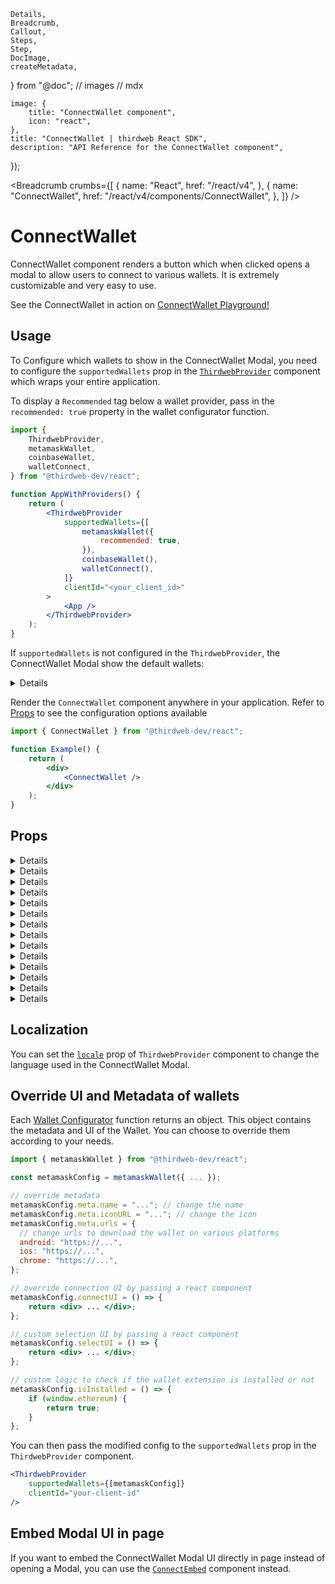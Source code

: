 	Details,
	Breadcrumb,
	Callout,
	Steps,
	Step,
	DocImage,
	createMetadata,
} from "@doc";
// images
// mdx

	image: {
		title: "ConnectWallet component",
		icon: "react",
	},
	title: "ConnectWallet | thirdweb React SDK",
	description: "API Reference for the ConnectWallet component",
});

<Breadcrumb
	crumbs={[
		{
			name: "React",
			href: "/react/v4",
		},
		{
			name: "ConnectWallet",
			href: "/react/v4/components/ConnectWallet",
		},
	]}
/>

# ConnectWallet

ConnectWallet component renders a button which when clicked opens a modal to allow users to connect to various wallets. It is extremely customizable and very easy to use.

<Callout variant='info' title="Playground">

See the ConnectWallet in action on [ConnectWallet Playground!](https://thirdweb.com/dashboard/wallets/connect)

</Callout>

<DocImage src={ConnectWalletHeroImage} />

## Usage

<Steps>
<Step title="Configure supportedWallets in ThirdwebProvider" >

To Configure which wallets to show in the ConnectWallet Modal, you need to configure the `supportedWallets` prop in the [`ThirdwebProvider`](/react/v4/ThirdwebProvider) component which wraps your entire application.

To display a `Recommended` tag below a wallet provider, pass in the `recommended: true` property in the wallet configurator function.

```jsx
import {
	ThirdwebProvider,
	metamaskWallet,
	coinbaseWallet,
	walletConnect,
} from "@thirdweb-dev/react";

function AppWithProviders() {
	return (
		<ThirdwebProvider
			supportedWallets={[
				metamaskWallet({
					recommended: true,
				}),
				coinbaseWallet(),
				walletConnect(),
			]}
			clientId="<your_client_id>"
		>
			<App />
		</ThirdwebProvider>
	);
}
```

If `supportedWallets` is not configured in the `ThirdwebProvider`, the ConnectWallet Modal show the default wallets:

<Details summary="Default Wallets" id='default-wallets'>

- [MetaMask](/references/react/v4/metamaskWallet)
- [Coinbase Wallet](/references/react/v4/coinbaseWallet)
- [WalletConnect](/references/react/v4/walletConnect)
- [Rainbow](/references/react/v4/rainbowWallet)
- [Trust Wallet](/references/react/v4/trustWallet)
- [Zerion Wallet](/references/react/v4/zerionWallet)
- [Phantom](/references/react/v4/phantomWallet)

</Details>

</Step>

<Step title="Configure ConnectWallet">

Render the `ConnectWallet` component anywhere in your application. Refer to [Props](#props) to see the configuration options available

```jsx
import { ConnectWallet } from "@thirdweb-dev/react";

function Example() {
	return (
		<div>
			<ConnectWallet />
		</div>
	);
}
```

</Step>

</Steps>

## Props

<Details id="modalSize" summary="modalSize">
	<ModalSizeMDX />
</Details>

<Details id="theme" summary="theme">
	<ThemeMDX />
</Details>

<Details id="btnTitle" summary="btnTitle">
	<BtnTitleMDX />
</Details>

<Details id="welcomeScreen" summary="welcomeScreen">
	<WelcomeScreenMDX />
</Details>

<Details id="modalTitle" summary="modalTitle">
	<ModalTitleMdx />
</Details>

<Details id="detailsBtn" summary="detailsBtn">
	<DetailsBtnMDX />
</Details>

<Details id="className" summary="className">
	<ClassNameMDX />
</Details>

<Details id="hideTestnetFaucet" summary="hideTestnetFaucet">
	<HideTestnetFaucetMDX />
</Details>

<Details id="tos" summary="termsOfServiceUrl and privacyPolicyUrl">
	<TOSMDX />
</Details>

<Details id="supportedTokens" summary="supportedTokens">
	<SupportedTokensMDX />
</Details>

<Details id="displayBalanceToken" summary="displayBalanceToken">
	<DisplayBalanceTokenMDX />
</Details>

<Details id="auth" summary="auth">
	<AuthMDX />
</Details>

<Details id="switchToActiveChain" summary="switchToActiveChain">
	<SwitchToActiveChainMDX />
</Details>

<Details id="hideSwitchToPersonalWallet" summary="hideSwitchToPersonalWallet">
	<HideSwitchToPersonalWalletMDX />
</Details>

## Localization

You can set the [`locale`](/react/v4/ThirdwebProvider#locale) prop of `ThirdwebProvider` component to change the language used in the ConnectWallet Modal.

## Override UI and Metadata of wallets

Each [Wallet Configurator](/react/v4/wallets) function returns an object. This object contains the metadata and UI of the Wallet. You can choose to override them according to your needs.

```jsx
import { metamaskWallet } from "@thirdweb-dev/react";

const metamaskConfig = metamaskWallet({ ... });

// override metadata
metamaskConfig.meta.name = "..."; // change the name
metamaskConfig.meta.iconURL = "..."; // change the icon
metamaskConfig.meta.urls = {
  // change urls to download the wallet on various platforms
  android: "https://...",
  ios: "https://...",
  chrome: "https://...",
};

// override connection UI by passing a react component
metamaskConfig.connectUI = () => {
	return <div> ... </div>;
};

// custom selection UI by passing a react component
metamaskConfig.selectUI = () => {
	return <div> ... </div>;
};

// custom logic to check if the wallet extension is installed or not
metamaskConfig.isInstalled = () => {
	if (window.ethereum) {
		return true;
	}
};

```

You can then pass the modified config to the `supportedWallets` prop in the `ThirdwebProvider` component.

```jsx
<ThirdwebProvider
	supportedWallets={[metamaskConfig]}
	clientId="your-client-id"
/>
```

## Embed Modal UI in page

If you want to embed the ConnectWallet Modal UI directly in page instead of opening a Modal, you can use the [`ConnectEmbed`](/react/v4/components/ConnectEmbed) component instead.
